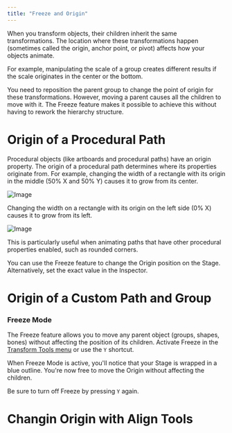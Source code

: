 ```yaml
---
title: "Freeze and Origin"
---
```



<YouTube id="20aS5ZOkNpI" />

When you transform objects, their children inherit the same transformations. The location where these transformations happen (sometimes called the origin, anchor point, or pivot) affects how your objects animate.

For example, manipulating the scale of a group creates different results if the scale originates in the center or the bottom.

You need to reposition the parent group to change the point of origin for these transformations. However, moving a parent causes all the children to move with it. The Freeze feature makes it possible to achieve this without having to rework the hierarchy structure.

# Origin of a Procedural Path

Procedural objects (like artboards and procedural paths) have an origin property. The origin of a procedural path determines where its properties originate from. For example, changing the width of a rectangle with its origin in the middle (50% X and 50% Y) causes it to grow from its center.

![Image](https://ucarecdn.com/2497d2bd-ddbe-432c-b68c-6d70e34a1af0/)

Changing the width on a rectangle with its origin on the left side (0% X) causes it to grow from its left.

![Image](https://ucarecdn.com/253c5325-712b-4e95-b369-3e50604ce817/)

This is particularly useful when animating paths that have other procedural properties enabled, such as rounded corners.

You can use the Freeze feature to change the Origin position on the Stage. Alternatively, set the exact value in the Inspector.

# Origin of a Custom Path and Group

### Freeze Mode

The Freeze feature allows you to move any parent object (groups, shapes, bones) without affecting the position of its children. Activate Freeze in the [Transform Tools menu](../interface-overview/toolbar) or use the `Y` shortcut.

When Freeze Mode is active, you'll notice that your Stage is wrapped in a blue outline. You're now free to move the Origin without affecting the children.

Be sure to turn off Freeze by pressing `Y` again.

# Changin Origin with Align Tools
